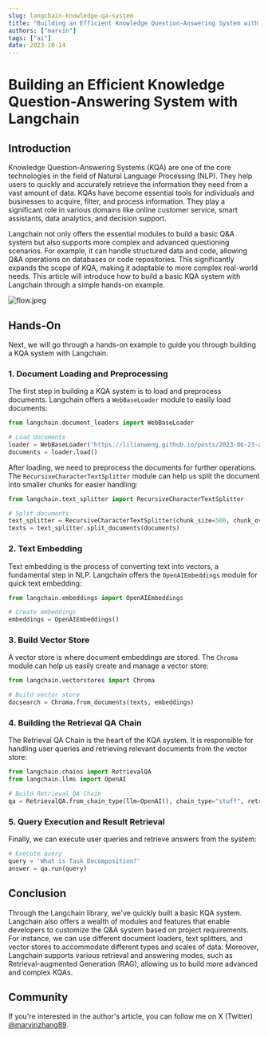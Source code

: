 ```yaml
---
slug: langchain-knowledge-qa-system
title: "Building an Efficient Knowledge Question-Answering System with Langchain"
authors: ["marvin"]
tags: ["ai"]
date: 2023-10-14
---
```




# Building an Efficient Knowledge Question-Answering System with Langchain

## Introduction

Knowledge Question-Answering Systems (KQA) are one of the core technologies in the field of Natural Language Processing (NLP). They help users to quickly and accurately retrieve the information they need from a vast amount of data. KQAs have become essential tools for individuals and businesses to acquire, filter, and process information. They play a significant role in various domains like online customer service, smart assistants, data analytics, and decision support.

Langchain not only offers the essential modules to build a basic Q&A system but also supports more complex and advanced questioning scenarios. For example, it can handle structured data and code, allowing Q&A operations on databases or code repositories. This significantly expands the scope of KQA, making it adaptable to more complex real-world needs. This article will introduce how to build a basic KQA system with Langchain through a simple hands-on example.

![flow.jpeg](https://python.langchain.com/assets/images/qa_flow-9fbd91de9282eb806bda1c6db501ecec.jpeg)

## Hands-On

Next, we will go through a hands-on example to guide you through building a KQA system with Langchain.

### 1. Document Loading and Preprocessing

The first step in building a KQA system is to load and preprocess documents. Langchain offers a `WebBaseLoader` module to easily load documents:

```python
from langchain.document_loaders import WebBaseLoader

# Load documents
loader = WebBaseLoader("https://lilianweng.github.io/posts/2023-06-23-agent/")
documents = loader.load()
```

After loading, we need to preprocess the documents for further operations. The `RecursiveCharacterTextSplitter` module can help us split the document into smaller chunks for easier handling:

```python
from langchain.text_splitter import RecursiveCharacterTextSplitter

# Split documents
text_splitter = RecursiveCharacterTextSplitter(chunk_size=500, chunk_overlap=0)
texts = text_splitter.split_documents(documents)
```

### 2. Text Embedding

Text embedding is the process of converting text into vectors, a fundamental step in NLP. Langchain offers the `OpenAIEmbeddings` module for quick text embedding:

```python
from langchain.embeddings import OpenAIEmbeddings

# Create embeddings
embeddings = OpenAIEmbeddings()
```

### 3. Build Vector Store

A vector store is where document embeddings are stored. The `Chroma` module can help us easily create and manage a vector store:

```python
from langchain.vectorstores import Chroma

# Build vector store
docsearch = Chroma.from_documents(texts, embeddings)
```

### 4. Building the Retrieval QA Chain

The Retrieval QA Chain is the heart of the KQA system. It is responsible for handling user queries and retrieving relevant documents from the vector store:

```python
from langchain.chains import RetrievalQA
from langchain.llms import OpenAI

# Build Retrieval QA Chain
qa = RetrievalQA.from_chain_type(llm=OpenAI(), chain_type="stuff", retriever=docsearch.as_retriever())
```

### 5. Query Execution and Result Retrieval

Finally, we can execute user queries and retrieve answers from the system:

```python
# Execute query
query = 'What is Task Decomposition?'
answer = qa.run(query)
```

## Conclusion

Through the Langchain library, we've quickly built a basic KQA system. Langchain also offers a wealth of modules and features that enable developers to customize the Q&A system based on project requirements. For instance, we can use different document loaders, text splitters, and vector stores to accommodate different types and scales of data. Moreover, Langchain supports various retrieval and answering modes, such as Retrieval-augmented Generation (RAG), allowing us to build more advanced and complex KQAs.

## Community

If you're interested in the author's article, you can follow me on X (Twitter) [@marvinzhang89](https://twitter.com/marvinzhang89).